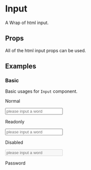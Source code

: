 
<Meta title="Components/Input" component={Input} />

# Input

A Wrap of html input.

## Props

All of the html input props can be used.

<Props of={Input} />

## Examples

### Basic

Basic usages for ``Input`` component.

<Preview>
  <Story name="basic input">
    <div>
      <p>Normal</p>
      <Input name="test" placeholder="please input a word" />
      <p>Readonly</p>
      <Input name="test" placeholder="please input a word" readOnly />
      <p>Disabled</p>
      <Input name="test" placeholder="please input a word" disabled />
      <p>Password</p>
      <InputPassword name="password" defaultValue="password" />
    </div>
  </Story>
</Preview>
